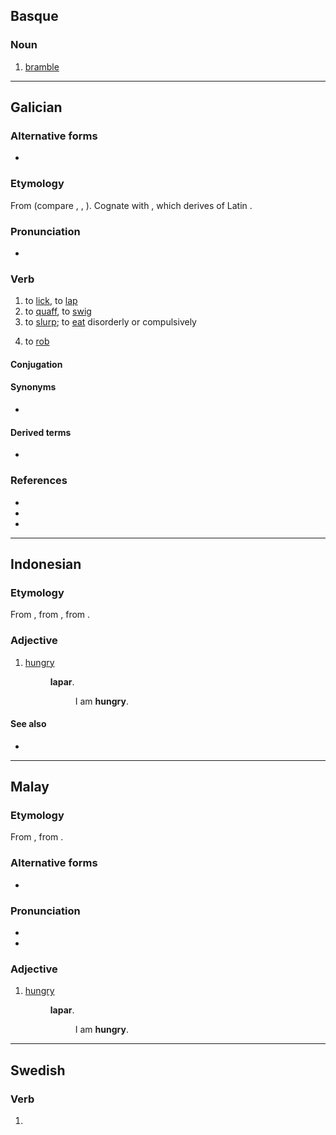 ==Basque==

===Noun===
{{head|eu|noun}}

# [[bramble]]

----

==Galician==

===Alternative forms===
* {{l|gl|lampar}}

===Etymology===
From {{der|gl|gem-pro|*lapjaną||to lick; lap}} (compare {{cog|enm|lappen}}, {{cog|goh|laffen}}, {{cog|fr|lamper}}). Cognate with {{l|gl|lamber||to lick}}, which derives of Latin {{m|la|lambo|lambere|lick}}.

===Pronunciation===
*{{IPA|/laˈpaɾ/|lang=gl}}

===Verb===
{{gl-verb|lap|ar}}

# to [[lick]], to [[lap]]
# to [[quaff]], to [[swig]]
# to [[slurp]]; to [[eat]] disorderly or compulsively
# {{lb|gl|figurative}} to [[rob]]

====Conjugation====
{{gl-conj-ar|lap}}

====Synonyms====
* {{l|gl|larpar}}

====Derived terms====
* {{l|gl|lapacaldos|lit=broth-lapper|t=glutton}}

===References===
* {{R:DDLG}}
* {{R:TILG}}
* {{R:TLPGP}}

----

==Indonesian==

===Etymology===
From {{etyl|ms|id}} {{m|ms|lapar}}, from {{etyl|poz-mly-pro|id}} {{m|poz-mly-pro|*lapar}}, from {{etyl|poz-pro|id}} {{m|poz-pro|*lapaʀ}}.

===Adjective===
{{head|id|adjective}}

# [[hungry]] {{gloss|affected by hunger; desirous of food}}
#: {{l|id|saya|Saya}} '''lapar'''.
#:: I am '''hungry'''.

====See also====
* {{l|id|haus}}

----

==Malay==

===Etymology===
From {{etyl|poz-mly-pro|ms}} {{m|poz-mly-pro|*lapar}}, from {{etyl|poz-pro|ms}} {{m|poz-pro|*lapaʀ}}.

===Alternative forms===
* {{l|ms|لاڤر|sc=Arab}}

===Pronunciation===
* {{IPA|/lapa(r)/|lang=ms}}
* {{rhymes|apa(r)|pa(r)|a(r)|lang=ms}}

===Adjective===
{{head|ms|adjective|Jawi spelling|لاڤر}}

# [[hungry]] {{gloss|affected by hunger; desirous of food}}
#: {{l|ms|saya|Saya}} '''lapar'''.
#:: I am '''hungry'''.

----

==Swedish==

===Verb===
{{head|sv|verb form}}

# {{sv-verb-form-pre|lapa}}
